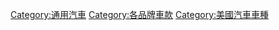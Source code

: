 [[Category:通用汽車|Category:通用汽車]]
[[Category:各品牌車款|Category:各品牌車款]]
[[Category:美國汽車車種|Category:美國汽車車種]]